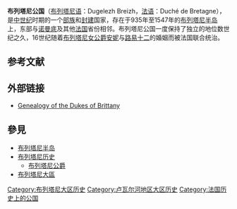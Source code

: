 {{Infobox Former Country
|native_name = Dugelezh Breizh
|conventional_long_name = 布列塔尼公国
|common_name = 布列塔尼
|continent   = [[欧洲|欧洲]]
|country     = 
|government_type    = [[公国|公国]]
|
|year_start  = 936年
|year_end    = 1547年
|event_start = 
|date_start  =
|event_end   =
|date_end    =
|event_post  =
|date_post   =
|
|p1          = 布列塔尼王国
|flag_p1     = Drapeau de la province de Bretagne (1532).svg
|s1          = 法兰西王国
|flag_s1     = Pavillon royal de la France.svg
|
|image_flag  = Drapeau de la province de Bretagne (1532).svg
|image_flag2 = Banniel Breizh 1.0.svg
|flag_type   = 
|image_coat   = Armoiries Bretagne - Arms of Brittany.svg
|image_map    = Localisation Duché de Bretagne.svg
|image_map_caption  = 
|capital      = [[南特|南特]]<br />[[雷恩|雷恩]]<br />[[瓦讷|瓦讷]]
|latd= |latm= |latNS= |longd= |longm= |longEW=
| status      = [[共主邦聯|共主邦聯]]
|national_motto   =
|national_anthem  =
|common_languages =
|religion         = 天主教
|
|leader1      = 
|year_leader1 = 
|title_leader = 
|footnotes  =
}}

'''布列塔尼公国'''（[[布列塔尼语|布列塔尼语]]：Dugelezh Breizh，[[法语|法语]]：Duché de Bretagne），是[[中世纪|中世纪]]时期的一个[[部族|部族]]和[[封建制度_(歐洲)|封建]]国家，存在于935年至1547年的[[布列塔尼半岛|布列塔尼半岛]]上，东部与[[诺曼底|诺曼底]]及其他[[法国|法国]]省份相邻。布列塔尼公国一度保持了独立的地位数世纪之久，16世纪随着[[布列塔尼的安妮|布列塔尼女公爵安妮]]与[[路易十二|路易十二]]的婚姻而被法国联合统治。

== 参考文献 ==
{{Reflist}}

== 外部链接 ==
* [http://genealogy.euweb.cz/pan/bretagne.html Genealogy of the Dukes of Brittany] {{WebCite|url=https://www.webcitation.org/6I7lijraG?url=http://genealogy.euweb.cz/pan/bretagne.html |date=20130715065017 |dateformat=iso }}

== 參見 ==
{{Portal box|法国}}
* [[布列塔尼半岛|布列塔尼半岛]]
* [[布列塔尼历史|布列塔尼历史]]
** [[布列塔尼公爵|布列塔尼公爵]]
* [[布列塔尼大區|布列塔尼大區]]

[[Category:布列塔尼大区历史|Category:布列塔尼大区历史]]
[[Category:卢瓦尔河地区大区历史|Category:卢瓦尔河地区大区历史]]
[[Category:法国历史上的公国|Category:法国历史上的公国]]